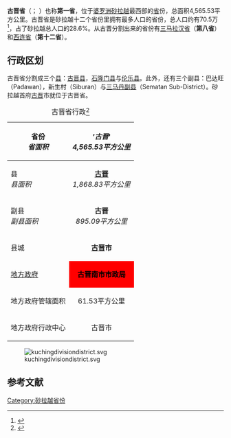 {{update|time=2016-05-08T05:46:25+00:00}}
{{noteTA|G1=melayu}}
{{Infobox Settlement
|name=古晋省
|official_name={{lang|ms|Bahagian Kuching}}
|image_blank_emblem = Flag of Sarawak.svg
|blank_emblem_type = 砂拉越省份
|image_map = Sarawakkuching.PNG
|mapsize=225px
|subdivision_type=国家
|subdivision_name=[[马来西亚|马来西亚]]
|subdivision_type1=邦属
|subdivision_name1=[[砂拉越|砂拉越]]
|area_total_km2 = 4565.53
|population_total = 705546
|population_density_km2 = auto
|population_as_of = 2010
|blank1_name = 车俩号牌
|blank1_info = QK, QA
|blank2_name = 族群
|blank2_info = [[马来人|马来人]] (33.45%), [[华人|华人]] (33.89%), [[比达友|比达友]] (17.83%), [[伊班|伊班]] (10.38%) 与 其他 (4.45%)
|seat_type =省会
|seat = 古晋
|parts_type = 地方政府
|parts = [[古晋南市市政局|古晋南市市政局]]<br> [[古晋北市市政局|古晋北市市政局]]<br> [[巴达旺市政局|巴达旺市政局]]<br>[[石隆门县议会|石隆门县议会]]<br>[[伦乐县议会|伦乐县议会]]
|website = [https://web.archive.org/web/20110722233033/http://www.kuchingro.sarawak.gov.my/ 古晋省公署官方网站]{{ms}}
}}
'''古晋省'''（{{lang-ms|Bahagian Kuching}}；{{lang-en|Kuching Division}} ）也称'''第一省'''，位于[[婆罗洲|婆罗洲]][[砂拉越|砂拉越]]最西部的[[省|省]]份，总面积4,565.53平方公里。古晋省是砂拉越十二个省份里拥有最多人口的省份，总人口约有70.5万<ref>{{cite web |title=2010年马来西亚人口和房屋普查：马来西亚人口分布 |publisher=马来西亚国家统计局 |date=2010年更新 |url=http://www.statistics.gov.my/portal/download_Population/files/census2010/Taburan_Penduduk_dan_Ciri-ciri_Asas_Demografi.pdf |accessdate=2011年11月24日 |deadurl=yes |archiveurl=https://web.archive.org/web/20150301154300/http://www.statistics.gov.my/portal/download_Population/files/census2010/Taburan_Penduduk_dan_Ciri-ciri_Asas_Demografi.pdf |archivedate=2015年3月1日 }}</ref>，占了砂拉越总人口的28.6%。从古晋分割出来的省份有[[三马拉汉省|三马拉汉省]]（'''第八省'''）和[[西连省|西连省]]（'''第十二省'''）。

== 行政区划 ==
古晋省分割成三个[[县|县]]：[[古晋县|古晋县]]，[[石隆门县|石隆门县]]与[[伦乐县|伦乐县]]。此外，还有三个副县：巴达旺（Padawan），新生村（Siburan）与[[三马丹副县|三马丹副县]]（Sematan Sub-District）。砂拉越首府[[古晋|古晋]]市就位于古晋省。

{| class="wikitable" align="center"
  |+ 古晋省行政<ref>{{Cite web
 |url         = http://www.kuchingro.sarawak.gov.my/index.php?option=com_wrapper&view=wrapper&Itemid=9
 |publisher   = 古晋省公署
 |title       = 古晋省概况
 |accessdate  = 2011年12月16日
 |deadurl     = yes
 |archiveurl  = https://web.archive.org/web/20120306033438/http://www.kuchingro.sarawak.gov.my/index.php?option=com_wrapper&view=wrapper&Itemid=9
 |archivedate = 2012年3月6日
}}{{ms}}</ref>
|-
  ! 省份 <br /> ''省面积''
  | colspan="8" align="center" | ''''''古晋'''''' <br /> ''4,565.53平方公里''
|-
  ! 县 <br /> ''县面积''
  | colspan="5" align="center" | '''[[古晋县|古晋]]''' <br /> ''1,868.83平方公里''
  | align="center" | '''[[石隆门县|石隆门]]''' <br /> ''884.4平方公里''
  | colspan="2" align="center" | '''[[伦乐县|伦乐]]''' <br /> ''1,812.3平方公里''
|-
  ! 副县 <br /> ''副县面积''
  | colspan="3" align="center" | '''古晋''' <br /> ''895.09平方公里''
  | align="center" | '''[[新生村副县|新生村]]''' <br /> ''447.55平方公里''
  | align="center" | '''[[巴达旺副县|巴达旺]]''' <br /> ''526.19平方公里''
  | bgcolor="grey" align="center" | '''无'''<!--石隆门县无副县 -->
  | align="center" | '''伦乐''' <br /> ''1,369.84平方公里''
  | align="center" | '''[[三马丹副县|三马丹]]''' <br /> ''442.5平方公里''
|-
  ! 县城 
  | colspan="3" align="center" | '''[[古晋|古晋]]市'''
  | align="center" | '''[[新生村|新生村]]镇'''
  | align="center" | '''藤布嘎'''
  | align="center" | '''[[石隆门|石隆门]]镇'''
  | align="center" | '''[[伦乐|伦乐]]镇'''
  | align="center" | '''[[三马丹|三马丹]]镇'''
|-
  ! [[地方政府_(马来西亚)|地方政府]]
  | style="background:red; color:black" align="center" | '''古晋南市市政局'''
  | style="background:yellow; color:black" align="center" | '''古晋北市市政局 '''
  | style="background:green; color:black" align="center" | '''巴达旺市政局'''
  | style="background:green; color:black" colspan="2" align="center" | '''巴达旺市政局'''
  | style="background:cyan; color:black" align="center" | '''石隆门县议会'''
  | style="background:orange; color:black" colspan="2" align="center" | '''伦乐县议会 '''
|- style="background: beige"
  ! 地方政府管辖面积
  | align="center" | 61.53平方公里
  | align="center" | 369.48平方公里
  | colspan="3" align="center" | 1,431.82平方公里
  | align="center" | 884.4平方公里
  | colspan="2" align="center" | 1,812.3平方公里
|-
  ! 地方政府行政中心
  | colspan="2" align="center" | 古晋市
  | colspan="3" align="center" | 哥达巴达旺
  | align="center" | 石隆门镇
  | colspan="2" align="center" | 伦乐镇
|}

[[File:kuchingdivisiondistrict.svg|thumb]]

== 参考文献 ==
{{reflist}}

{{砂拉越}}

[[Category:砂拉越省份|Category:砂拉越省份]]